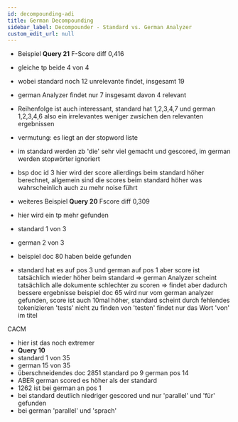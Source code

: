 ```yaml
---
id: decompounding-adi
title: German Decompounding
sidebar_label: Decompounder - Standard vs. German Analyzer
custom_edit_url: null
---
```



- Beispiel **Query 21** F-Score diff 0,416
- gleiche tp beide 4 von 4
- wobei standard noch 12 unrelevante findet, insgesamt 19
- german Analyzer findet nur 7 insgesamt davon 4 relevant
- Reihenfolge ist auch interessant, standard hat 1,2,3,4,7 und german 1,2,3,4,6 also ein irrelevantes weniger zwsichen den relevanten ergebnissen
- vermutung: es liegt an der stopword liste
- im standard werden zb 'die' sehr viel gemacht und gescored, im german werden stopwörter ignoriert
- bsp doc id 3 hier wird der score allerdings beim standard höher berechnet, allgemein sind die scores beim standard höher was wahrscheinlich auch zu mehr noise führt

- weiteres Beispiel **Query 20** Fscore diff 0,309
- hier wird ein tp mehr gefunden
- standard 1 von 3
- german 2 von 3
- beispiel doc 80 haben beide gefunden
- standard hat es auf pos 3 und german auf pos 1 aber score ist tatsächlich wieder höher beim standard 
=> german Analyzer scheint tatsächlich alle dokumente schlechter zu scoren => findet aber dadurch bessere ergebnisse
beispiel doc 65 wird nur vom german analyzer gefunden, score ist auch 10mal höher, standard scheint durch fehlendes tokenizieren 'tests' nicht zu finden von 'testen' findet nur das Wort 'von' im titel

CACM

- hier ist das noch extremer 
- **Query 10**
- standard 1 von 35
- german 15 von 35
- überschneidendes doc 2851 standard po 9 german pos 14
- ABER german scored es höher als der standard
- 1262 ist bei german an pos 1
- bei standard deutlich niedriger gescored und nur 'parallel' und 'für' gefunden
- bei german 'parallel' und 'sprach'